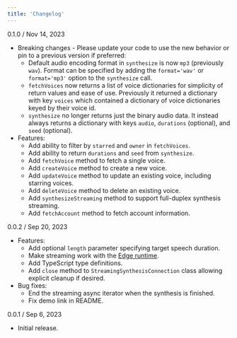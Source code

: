```yaml
---
title: 'Changelog'
---
```


0.1.0 / Nov 14, 2023
- Breaking changes - Please update your code to use the new behavior or pin to a previous version if preferred:
  - Default audio encoding format in `synthesize` is now `mp3` (previously `wav`). Format can be specified by adding the `format='wav'` or `format='mp3'` option to the `synthesize` call.
  - `fetchVoices` now returns a list of voice dictionaries for simplicity of return values and ease of use. Previously it returned a dictionary with key `voices` which contained a dictionary of voice dictionaries keyed by their voice id.
  - `synthesize` no longer returns just the binary audio data. It instead always returns a dictionary with keys `audio`, `durations` (optional), and `seed` (optional).
- Features:
  - Add ability to filter by `starred` and `owner` in `fetchVoices`.
  - Add ability to return `durations` and `seed` from `synthesize`.
  - Add `fetchVoice` method to fetch a single voice.
  - Add `createVoice` method to create a new voice.
  - Add `updateVoice` method to update an existing voice, including starring voices.
  - Add `deleteVoice` method to delete an existing voice.
  - Add `synthesizeStreaming` method to support full-duplex synthesis streaming.
  - Add `fetchAccount` method to fetch account information.

0.0.2 / Sep 20, 2023
- Features:
  - Add optional `length` parameter specifying target speech duration.
  - Make streaming work with the [Edge runtime](https://vercel.com/docs/functions/edge-functions/edge-runtime).
  - Add TypeScript type definitions.
  - Add `close` method to `StreamingSynthesisConnection` class allowing explicit cleanup if desired.
- Bug fixes:
  - End the streaming async iterator when the synthesis is finished.
  - Fix demo link in README.

0.0.1 / Sep 6, 2023
- Initial release.